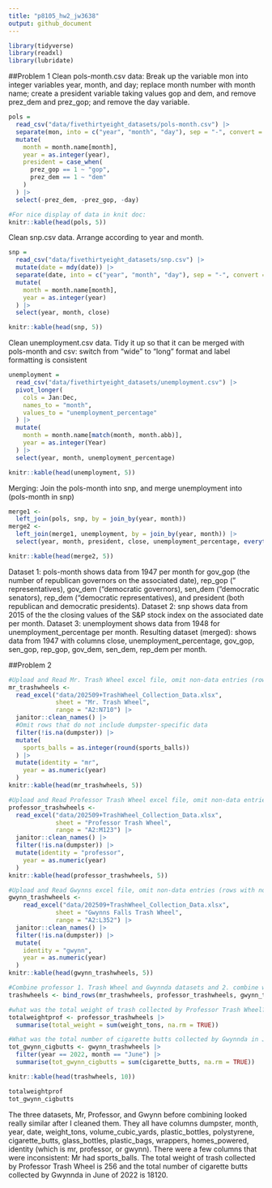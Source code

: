 ```yaml
---
title: "p8105_hw2_jw3638"
output: github_document
---
```


```r
library(tidyverse)
library(readxl)
library(lubridate)
```

##Problem 1
Clean pols-month.csv data: Break up the variable mon into integer variables year, month, and day; replace month number with month name; create a president variable taking values gop and dem, and remove prez_dem and prez_gop; and remove the day variable.
```r
pols =
  read_csv("data/fivethirtyeight_datasets/pols-month.csv") |>
  separate(mon, into = c("year", "month", "day"), sep = "-", convert = TRUE) |>
  mutate(
    month = month.name[month],
    year = as.integer(year),
    president = case_when(
      prez_gop == 1 ~ "gop",
      prez_dem == 1 ~ "dem"
    )
  ) |>
  select(-prez_dem, -prez_gop, -day)

#For nice display of data in knit doc:
knitr::kable(head(pols, 5))
```

Clean snp.csv data. Arrange according to year and month.
```r
snp = 
  read_csv("data/fivethirtyeight_datasets/snp.csv") |>
  mutate(date = mdy(date)) |>
  separate(date, into = c("year", "month", "day"), sep = "-", convert = TRUE) |>
  mutate(
    month = month.name[month],
    year = as.integer(year)
  ) |>
  select(year, month, close)

knitr::kable(head(snp, 5))
```

Clean unemployment.csv data. Tidy it up so that it can be merged with pols-month and csv: switch from “wide” to “long” format and label formatting is consistent
```r
unemployment = 
  read_csv("data/fivethirtyeight_datasets/unemployment.csv") |>
  pivot_longer(
    cols = Jan:Dec,
    names_to = "month",
    values_to = "unemployment_percentage"
  ) |>
  mutate(
    month = month.name[match(month, month.abb)],
    year = as.integer(Year)
  ) |>
  select(year, month, unemployment_percentage)

knitr::kable(head(unemployment, 5))
```

Merging: Join the pols-month into snp, and merge unemployment into (pols-month in snp)
```r
merge1 <- 
  left_join(pols, snp, by = join_by(year, month))
merge2 <- 
  left_join(merge1, unemployment, by = join_by(year, month)) |>
  select(year, month, president, close, unemployment_percentage, everything())

knitr::kable(head(merge2, 5))
```
Dataset 1: pols-month shows data from 1947 per month for gov_gop (the number of republican governors on the associated date), rep_gop (" representatives), gov_dem ("democratic governors), sen_dem ("democratic senators), rep_dem ("democratic representatives), and president (both republican and democratic presidents). 
Dataset 2: snp shows data from 2015 of the the closing values of the S&P stock index on the associated date per month. 
Dataset 3: unemployment shows data from 1948 for unemployment_percentage per month.
Resulting dataset (merged): shows data from 1947 with columns close, unemployment_percentage, gov_gop, sen_gop, rep_gop, gov_dem, sen_dem, rep_dem per month.

##Problem 2

```r
#Upload and Read Mr. Trash Wheel excel file, omit non-data entries (rows with notes / figures; columns containing notes) using arguments in read_excel.
mr_trashwheels <- 
  read_excel("data/202509+TrashWheel_Collection_Data.xlsx", 
             sheet = "Mr. Trash Wheel",
             range = "A2:N710") |>
  janitor::clean_names() |>
  #Omit rows that do not include dumpster-specific data 
  filter(!is.na(dumpster)) |> 
  mutate(
    sports_balls = as.integer(round(sports_balls))  
  ) |>
  mutate(identity = "mr", 
    year = as.numeric(year)
  )
knitr::kable(head(mr_trashwheels, 5))
```

```r
#Upload and Read Professor Trash Wheel excel file, omit non-data entries (rows with notes / figures; columns containing notes) using arguments in read_excel.
professor_trashwheels <- 
  read_excel("data/202509+TrashWheel_Collection_Data.xlsx", 
             sheet = "Professor Trash Wheel",
             range = "A2:M123") |>
  janitor::clean_names() |>
  filter(!is.na(dumpster)) |>
  mutate(identity = "professor", 
    year = as.numeric(year)
  )
knitr::kable(head(professor_trashwheels, 5))
```

```r
#Upload and Read Gwynns excel file, omit non-data entries (rows with notes / figures; columns containing notes) using arguments in read_excel.
gwynn_trashwheels <- 
    read_excel("data/202509+TrashWheel_Collection_Data.xlsx", 
             sheet = "Gwynns Falls Trash Wheel",
             range = "A2:L352") |>
  janitor::clean_names() |>
  filter(!is.na(dumpster)) |>
  mutate(
    identity = "gwynn", 
    year = as.numeric(year)
  )
knitr::kable(head(gwynn_trashwheels, 5))
```

```r
#Combine professor 1. Trash Wheel and Gwynnda datasets and 2. combine with the Mr. Trash Wheel dataset to produce a single dataset.
trashwheels <- bind_rows(mr_trashwheels, professor_trashwheels, gwynn_trashwheels)

#what was the total weight of trash collected by Professor Trash Wheel?
totalweightprof <- professor_trashwheels |>
  summarise(total_weight = sum(weight_tons, na.rm = TRUE))

#What was the total number of cigarette butts collected by Gwynnda in June of 2022?
tot_gwynn_cigbutts <- gwynn_trashwheels |>
  filter(year == 2022, month == "June") |>
  summarise(tot_gwynn_cigbutts = sum(cigarette_butts, na.rm = TRUE))

knitr::kable(head(trashwheels, 10))

totalweightprof
tot_gwynn_cigbutts
```
The three datasets, Mr, Professor, and Gwynn before combining looked really similar after I cleaned them. They all have columns dumpster, month, year, date, weight_tons, volume_cubic_yards, plastic_bottles, polystyrene, cigarette_butts, glass_bottles, plastic_bags, wrappers, homes_powered, identity (which is mr, professor, or gwynn). There were a few columns that were inconsistent: Mr had sports_balls. The total weight of trash collected by Professor Trash Wheel is 256 and the total number of cigarette butts collected by Gwynnda in June of 2022 is 18120.

